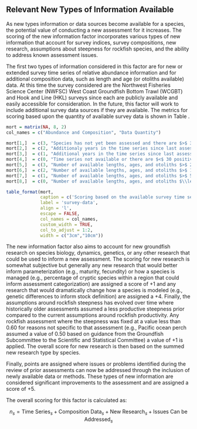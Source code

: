 ## Relevant New Types of Information Available

As new types information or data sources become available for a species, the potential value of conducting a new assessment for it increases. The scoring of the new information factor incorporates various types of new information that account for survey indices, survey compositions, new research, assumptions about steepness for rockfish species, and the ability to address known assessment issues. 

The first two types of information considered in this factor are for new or extended survey time series of relative abundance information and for additional composition data, such as length and age (or otoliths available) data. At this time the survey considered are the Northwest Fisheries Science Center (NWFSC) West Coast Groundfish Bottom Trawl (WCGBT) and Hook and Line (HKL) surveys since each are publicly available and easily accessible for consideration. In the future, this factor will work to include additional survey data sources if they are available. The metrics for scoring based upon the quantity of available survey data is shown in Table \ref{tab:survey-data}.  

```r

mort = matrix(NA, 8, 2)
col_names = c("Abundance and Composition", "Data Quantity")

mort[1,]  = c(3, "Species has not yet been assessed and there are $>$ 30 positive tows per year on average.")
mort[2,]  = c(2, "Additionaly years in the time series since last assessment is $>$ 10 years and $>$ 30 positive tows per year on average.")
mort[3,]  = c(1, "Additional years in the time series since last assessment is $>$ 5 and $\\le$ 10 years and $>$ 30 positive tows per year on average.")
mort[4,]  = c(0, "Time series not available or there are $<$ 30 positive tows per year on average.")
mort[5,]  = c(3, "Number of available lengths, ages, and otoliths $>$ 20,000 since last assessment.")
mort[6,]  = c(2, "Number of available lengths, ages, and otoliths $>$ 10,000 and $\\le$ 20,000 since last assessment.")
mort[7,]  = c(1, "Number of available lengths, ages, and otoliths $>$ 5,000 and $\\le$ 10,000 since last assessment.")
mort[8,]  = c(0, "Number of available lengths, ages, and otoliths $\\le$ 5,000 since last assessment.")

table_format(mort, 
             caption = c('Scoring based on the available survey time series of relative abundance and survey composition data.'),
             label = 'survey-data',
             align = 'l',
             escape = FALSE,
             col_names = col_names,             
             custom_width = TRUE,
             col_to_adjust = 1:2,
             width = c("3cm","10cm"))

```

The new information factor also aims to account for new groundfish research on species biology, dynamics, genetics, or any other research that could be used to inform a new assessment. The scoring for new research is somewhat subjective but generally any new research that would better inform parameterization (e.g., maturity, fecundity) or how a species is managed (e.g., percentage of cryptic species within a region that could inform assessment categorization) are assigned a score of +1 and any research that would dramatically change how a species is modeled (e.g., genetic differences to inform stock definition) are assigned a +4. Finally, the assumptions around rockfish steepness has evolved over time where historically older assessments assumed a less productive steepness prior compared to the current assumptions around rockfish productivity. Any rockfish assessment where the steepness was fixed at a value less than 0.60 for reasons not specific to that assessment (e.g., Pacific ocean perch assumed a value of 0.50 based on guidance from the Groundfish Subcommittee to the Scientific and Statistical Committee) a value of +1 is applied. The overall score for new research is then based on the summed new research type by species. 

Finally, points are assigned where issues or problems identified during the review of prior assessments can now be addressed through the inclusion of newly available data or methods. These types of new information are considered significant improvements to the assessment and are assigned a score of +5.  

The overall scoring for this factor is calculated as:

$$
n_s = \text{Time Series}_s + \text{Composition Data}_s + \text{New Research}_s +  \text{Issues Can be Addressed}_s
$$

